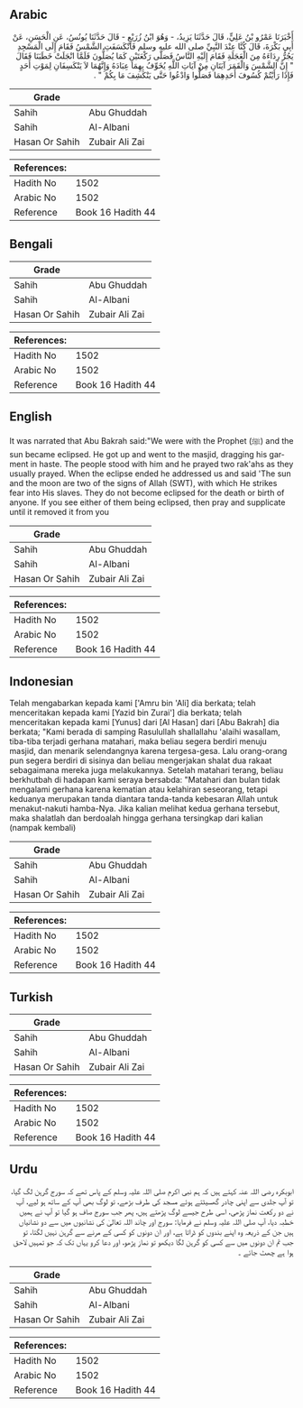 ## Arabic


<div dir="rtl" lang="ar" style={{fontSize:'larger',backgroundColor:'#f8f9fa',padding:20}}>
أَخْبَرَنَا عَمْرُو بْنُ عَلِيٍّ، قَالَ حَدَّثَنَا يَزِيدُ، - وَهُوَ ابْنُ زُرَيْعٍ - قَالَ حَدَّثَنَا يُونُسُ، عَنِ الْحَسَنِ، عَنْ أَبِي بَكْرَةَ، قَالَ كُنَّا عِنْدَ النَّبِيِّ صلى الله عليه وسلم فَانْكَسَفَتِ الشَّمْسُ فَقَامَ إِلَى الْمَسْجِدِ يَجُرُّ رِدَاءَهُ مِنَ الْعَجَلَةِ فَقَامَ إِلَيْهِ النَّاسُ فَصَلَّى رَكْعَتَيْنِ كَمَا يُصَلُّونَ فَلَمَّا انْجَلَتْ خَطَبَنَا فَقَالَ ‏ "‏ إِنَّ الشَّمْسَ وَالْقَمَرَ آيَتَانِ مِنْ آيَاتِ اللَّهِ يُخَوِّفُ بِهِمَا عِبَادَهُ وَإِنَّهُمَا لاَ يَنْكَسِفَانِ لِمَوْتِ أَحَدٍ فَإِذَا رَأَيْتُمْ كُسُوفَ أَحَدِهِمَا فَصَلُّوا وَادْعُوا حَتَّى يَنْكَشِفَ مَا بِكُمْ ‏"‏ ‏.‏
</div>
<div style={{backgroundColor:'#f8f9fa',padding:20, marginBottom: 10}}><table> <thead> <tr> <th>Grade</th> <th></th> </tr> </thead> <tbody> <tr><td>Sahih</td><td>Abu Ghuddah</td></tr><tr><td>Sahih</td><td>Al-Albani</td></tr><tr><td>Hasan Or Sahih</td><td>Zubair Ali Zai</td></tr></tbody></table><table> <thead> <tr> <th>References:</th> <th></th> </tr> </thead> <tbody><tr><td>Hadith No</td><td>1502</td></tr><tr><td>Arabic No</td><td>1502</td></tr><tr><td>Reference</td><td>Book 16 Hadith 44</td></tr></tbody></table></div>

## Bengali


<div dir="ltr" lang="bn" style={{fontSize:'larger',backgroundColor:'#f8f9fa',padding:20}}>

</div>
<div style={{backgroundColor:'#f8f9fa',padding:20, marginBottom: 10}}><table> <thead> <tr> <th>Grade</th> <th></th> </tr> </thead> <tbody> <tr><td>Sahih</td><td>Abu Ghuddah</td></tr><tr><td>Sahih</td><td>Al-Albani</td></tr><tr><td>Hasan Or Sahih</td><td>Zubair Ali Zai</td></tr></tbody></table><table> <thead> <tr> <th>References:</th> <th></th> </tr> </thead> <tbody><tr><td>Hadith No</td><td>1502</td></tr><tr><td>Arabic No</td><td>1502</td></tr><tr><td>Reference</td><td>Book 16 Hadith 44</td></tr></tbody></table></div>

## English


<div dir="ltr" lang="en" style={{fontSize:'larger',backgroundColor:'#f8f9fa',padding:20}}>
It was narrated that Abu Bakrah said:"We were with the Prophet (ﷺ) and the sun became eclipsed. He got up and went to the masjid, dragging his garment in haste. The people stood with him and he prayed two rak'ahs as they usually prayed. When the eclipse ended he addressed us and said 'The sun and the moon are two of the signs of Allah (SWT), with which He strikes fear into His slaves. They do not become eclipsed for the death or birth of anyone. If you see either of them being eclipsed, then pray and supplicate until it removed it from you
</div>
<div style={{backgroundColor:'#f8f9fa',padding:20, marginBottom: 10}}><table> <thead> <tr> <th>Grade</th> <th></th> </tr> </thead> <tbody> <tr><td>Sahih</td><td>Abu Ghuddah</td></tr><tr><td>Sahih</td><td>Al-Albani</td></tr><tr><td>Hasan Or Sahih</td><td>Zubair Ali Zai</td></tr></tbody></table><table> <thead> <tr> <th>References:</th> <th></th> </tr> </thead> <tbody><tr><td>Hadith No</td><td>1502</td></tr><tr><td>Arabic No</td><td>1502</td></tr><tr><td>Reference</td><td>Book 16 Hadith 44</td></tr></tbody></table></div>

## Indonesian


<div dir="ltr" lang="id" style={{fontSize:'larger',backgroundColor:'#f8f9fa',padding:20}}>
Telah mengabarkan kepada kami ['Amru bin 'Ali] dia berkata; telah menceritakan kepada kami [Yazid bin Zurai'] dia berkata; telah menceritakan kepada kami [Yunus] dari [Al Hasan] dari [Abu Bakrah] dia berkata; "Kami berada di samping Rasulullah shallallahu 'alaihi wasallam, tiba-tiba terjadi gerhana matahari, maka beliau segera berdiri menuju masjid, dan menarik selendangnya karena tergesa-gesa. Lalu orang-orang pun segera berdiri di sisinya dan beliau mengerjakan shalat dua rakaat sebagaimana mereka juga melakukannya. Setelah matahari terang, beliau berkhutbah di hadapan kami seraya bersabda: "Matahari dan bulan tidak mengalami gerhana karena kematian atau kelahiran seseorang, tetapi keduanya merupakan tanda diantara tanda-tanda kebesaran Allah untuk menakut-nakuti hamba-Nya. Jika kalian melihat kedua gerhana tersebut, maka shalatlah dan berdoalah hingga gerhana tersingkap dari kalian (nampak kembali)
</div>
<div style={{backgroundColor:'#f8f9fa',padding:20, marginBottom: 10}}><table> <thead> <tr> <th>Grade</th> <th></th> </tr> </thead> <tbody> <tr><td>Sahih</td><td>Abu Ghuddah</td></tr><tr><td>Sahih</td><td>Al-Albani</td></tr><tr><td>Hasan Or Sahih</td><td>Zubair Ali Zai</td></tr></tbody></table><table> <thead> <tr> <th>References:</th> <th></th> </tr> </thead> <tbody><tr><td>Hadith No</td><td>1502</td></tr><tr><td>Arabic No</td><td>1502</td></tr><tr><td>Reference</td><td>Book 16 Hadith 44</td></tr></tbody></table></div>

## Turkish


<div dir="ltr" lang="tr" style={{fontSize:'larger',backgroundColor:'#f8f9fa',padding:20}}>

</div>
<div style={{backgroundColor:'#f8f9fa',padding:20, marginBottom: 10}}><table> <thead> <tr> <th>Grade</th> <th></th> </tr> </thead> <tbody> <tr><td>Sahih</td><td>Abu Ghuddah</td></tr><tr><td>Sahih</td><td>Al-Albani</td></tr><tr><td>Hasan Or Sahih</td><td>Zubair Ali Zai</td></tr></tbody></table><table> <thead> <tr> <th>References:</th> <th></th> </tr> </thead> <tbody><tr><td>Hadith No</td><td>1502</td></tr><tr><td>Arabic No</td><td>1502</td></tr><tr><td>Reference</td><td>Book 16 Hadith 44</td></tr></tbody></table></div>

## Urdu


<div dir="rtl" lang="ur" style={{fontSize:'larger',backgroundColor:'#f8f9fa',padding:20}}>
ابوبکرہ رضی اللہ عنہ کہتے ہیں کہ ہم نبی اکرم صلی اللہ علیہ وسلم کے پاس تھے کہ سورج گرہن لگ گیا، تو آپ جلدی سے اپنی چادر گھسیٹتے ہوئے مسجد کی طرف بڑھے، تو لوگ بھی آپ کے ساتھ ہو لیے، آپ نے دو رکعت نماز پڑھی، اسی طرح جیسے لوگ پڑھتے ہیں، پھر جب سورج صاف ہو گیا تو آپ نے ہمیں خطبہ دیا، آپ صلی اللہ علیہ وسلم نے فرمایا: سورج اور چاند اللہ تعالیٰ کی نشانیوں میں سے دو نشانیاں ہیں جن کے ذریعہ وہ اپنے بندوں کو ڈراتا ہے، اور ان دونوں کو کسی کے مرنے سے گرہن نہیں لگتا، تو جب تم ان دونوں میں سے کسی کو گرہن لگا دیکھو تو نماز پڑھو، اور دعا کرو یہاں تک کہ جو تمہیں لاحق ہوا ہے چھٹ جائے ۔
</div>
<div style={{backgroundColor:'#f8f9fa',padding:20, marginBottom: 10}}><table> <thead> <tr> <th>Grade</th> <th></th> </tr> </thead> <tbody> <tr><td>Sahih</td><td>Abu Ghuddah</td></tr><tr><td>Sahih</td><td>Al-Albani</td></tr><tr><td>Hasan Or Sahih</td><td>Zubair Ali Zai</td></tr></tbody></table><table> <thead> <tr> <th>References:</th> <th></th> </tr> </thead> <tbody><tr><td>Hadith No</td><td>1502</td></tr><tr><td>Arabic No</td><td>1502</td></tr><tr><td>Reference</td><td>Book 16 Hadith 44</td></tr></tbody></table></div>